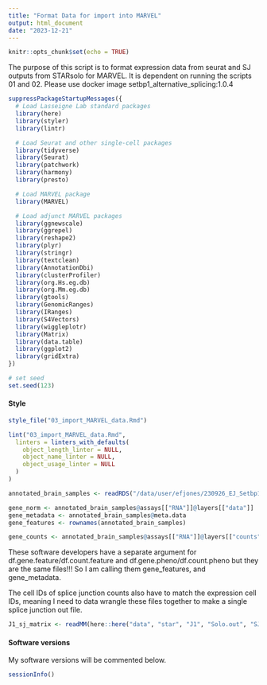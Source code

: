 ```yaml
---
title: "Format Data for import into MARVEL"
output: html_document
date: "2023-12-21"
---
```


```r
knitr::opts_chunk$set(echo = TRUE)
```

The purpose of this script is to format expression data from seurat and SJ outputs from STARsolo for MARVEL. It is dependent on running the scripts 01 and 02. Please use docker image setbp1_alternative_splicing:1.0.4

```r
suppressPackageStartupMessages({
  # Load Lasseigne Lab standard packages
  library(here)
  library(styler)
  library(lintr)

  # Load Seurat and other single-cell packages
  library(tidyverse)
  library(Seurat)
  library(patchwork)
  library(harmony)
  library(presto)

  # Load MARVEL package
  library(MARVEL)

  # Load adjunct MARVEL packages
  library(ggnewscale)
  library(ggrepel)
  library(reshape2)
  library(plyr)
  library(stringr)
  library(textclean)
  library(AnnotationDbi)
  library(clusterProfiler)
  library(org.Hs.eg.db)
  library(org.Mm.eg.db)
  library(gtools)
  library(GenomicRanges)
  library(IRanges)
  library(S4Vectors)
  library(wiggleplotr)
  library(Matrix)
  library(data.table)
  library(ggplot2)
  library(gridExtra)
})

# set seed
set.seed(123)
```

#### Style

```r
style_file("03_import_MARVEL_data.Rmd")

lint("03_import_MARVEL_data.Rmd",
  linters = linters_with_defaults(
    object_length_linter = NULL,
    object_name_linter = NULL,
    object_usage_linter = NULL
  )
)
```

```r

annotated_brain_samples <- readRDS("/data/user/efjones/230926_EJ_Setbp1_AlternativeSplicing/data/seurat/annotated_brain_samples.rds")

gene_norm <- annotated_brain_samples@assays[["RNA"]]@layers[["data"]]
gene_metadata <- annotated_brain_samples@meta.data
gene_features <- rownames(annotated_brain_samples)

gene_counts <- annotated_brain_samples@assays[["RNA"]]@layers[["counts"]]
```

These software developers have a separate argument for df.gene.feature/df.count.feature and df.gene.pheno/df.count.pheno but they are the same files!!! So I am calling them gene_features, and gene_metadata.

The cell IDs of splice junction counts also have to match the expression cell IDs, meaning I need to data wrangle these files together to make a single splice junction out file.

```r

J1_sj_matrix <- readMM(here::here("data", "star", "J1", "Solo.out", "SJ", "raw", "matrix.mtx"))

```

#### Software versions

My software versions will be commented below.

```r
sessionInfo()
```
